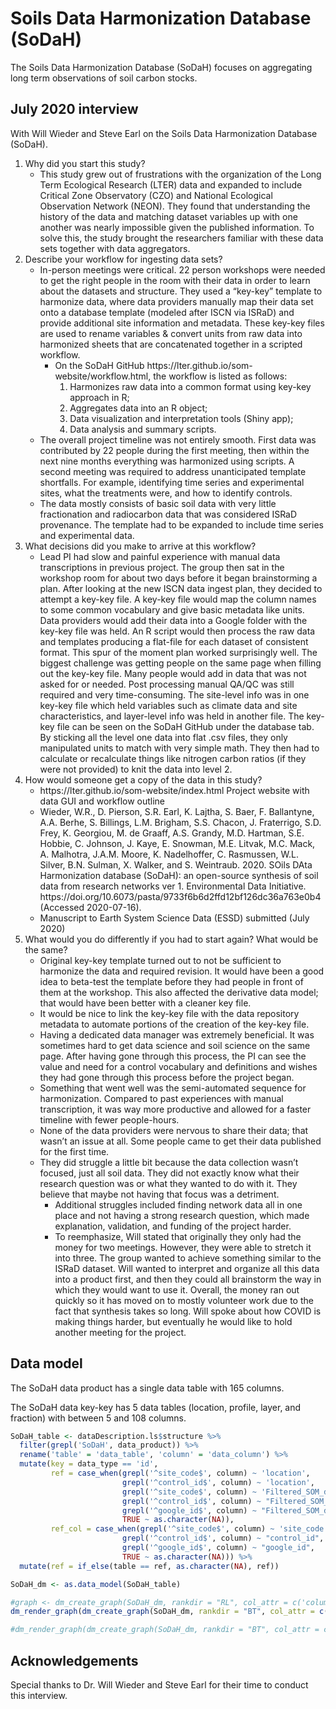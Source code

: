 # Soils Data Harmonization Database (SoDaH)

The Soils Data Harmonization Database (SoDaH) focuses on aggregating long term observations of soil carbon stocks.

## July 2020 interview

With Will Wieder and Steve Earl on the Soils Data Harmonization Database (SoDaH).

  1) Why did you start this study?
      - This study grew out of frustrations with the organization of the Long Term Ecological Research (LTER) data and expanded to include Critical Zone Observatory (CZO) and National Ecological Observation Network (NEON).
They found that understanding the history of the data and matching dataset variables up with one another was nearly impossible given the published information.
To solve this, the study brought the researchers familiar with these data sets together with data aggregators.
  2) Describe your workflow for ingesting data sets? 
      - In-person meetings were critical. 22 person workshops were needed to get the right people in the room with their data in order to learn about the datasets and structure. 
They used a “key-key” template to harmonize data, where data providers manually map their data set onto a database template (modeled after ISCN via ISRaD) and provide additional site information and metadata.
These key-key files are used to rename variables & convert units from raw data into harmonized sheets that are concatenated together in a scripted workflow. 
	    - On the SoDaH GitHub https://lter.github.io/som-website/workflow.html, the workflow is listed as follows: 
          1)	Harmonizes raw data into a common format using key-key approach in R;
          2)	Aggregates data into an R object;
          3)	Data visualization and interpretation tools (Shiny app);
          4)	Data analysis and summary scripts.
      - The overall project timeline was not entirely smooth.
First data was contributed by 22 people during the first meeting, then within the next nine months everything was harmonized using scripts. 
A second meeting was required to address unanticipated template shortfalls. 
For example, identifying time series and experimental sites, what the treatments were, and how to identify controls.
      - The data mostly consists of basic soil data with very little fractionation and radiocarbon data that was considered ISRaD provenance.
The template had to be expanded to include time series and experimental data. 
  3) What decisions did you make to arrive at this workflow?
      - Lead PI had slow and painful experience with manual data transcriptions in previous project. 
The group then sat in the workshop room for about two days before it began brainstorming a plan.
After looking at the new ISCN data ingest plan, they decided to attempt a key-key file.
A key-key file would map the column names to some common vocabulary and give basic metadata like units.
Data providers would add their data into a Google folder with the key-key file was held.
An R script would then process the raw data and templates producing a flat-file for each dataset of consistent format.
This spur of the moment plan worked surprisingly well.
The biggest challenge was getting people on the same page when filling out the key-key file.
Many people would add in data that was not asked for or needed.
Post processing manual QA/QC was still required and very time-consuming. 
The site-level info was in one key-key file which held variables such as climate data and site characteristics, and layer-level info was held in another file. 
The key-key file can be seen on the SoDaH GitHub under the database tab. 
By sticking all the level one data into flat .csv files, they only manipulated units to match with very simple math. 
They then had to calculate or recalculate things like nitrogen carbon ratios (if they were not provided) to knit the data into level 2.  
  4) How would someone get a copy of the data in this study?
      - https://lter.github.io/som-website/index.html Project website with data GUI and workflow outline
      - Wieder, W.R., D. Pierson, S.R. Earl, K. Lajtha, S. Baer, F. Ballantyne, A.A. Berhe, S. Billings, L.M. Brigham, S.S. Chacon, J. Fraterrigo, S.D. Frey, K. Georgiou, M. de Graaff, A.S. Grandy, M.D. Hartman, S.E. Hobbie, C. Johnson, J. Kaye, E. Snowman, M.E. Litvak, M.C. Mack, A. Malhotra, J.A.M. Moore, K. Nadelhoffer, C. Rasmussen, W.L. Silver, B.N. Sulman, X. Walker, and S. Weintraub. 2020. SOils DAta Harmonization database (SoDaH): an open-source synthesis of soil data from research networks ver 1. Environmental Data Initiative. https://doi.org/10.6073/pasta/9733f6b6d2ffd12bf126dc36a763e0b4 (Accessed 2020-07-16).
      - Manuscript to Earth System Science Data (ESSD) submitted (July 2020)
  5) What would you do differently if you had to start again? What would be the same?
      - Original key-key template turned out to not be sufficient to harmonize the data and required revision. 
It would have been a good idea to beta-test the template before they had people in front of them at the workshop.
This also affected the derivative data model; that would have been better with a cleaner key file.
      - It would be nice to link the key-key file with the data repository metadata to automate portions of the creation of the key-key file.
      - Having a dedicated data manager was extremely beneficial.
It was sometimes hard to get data science and soil science on the same page.
After having gone through this process, the PI can see the value and need for a control vocabulary and definitions and wishes they had gone through this process before the project began.
      - Something that went well was the semi-automated sequence for harmonization. 
Compared to past experiences with manual transcription, it was way more productive and allowed for a faster timeline with fewer people-hours.
      - None of the data providers were nervous to share their data; that wasn’t an issue at all. 
Some people came to get their data published for the first time. 
      - They did struggle a little bit because the data collection wasn’t focused, just all soil data. 
They did not exactly know what their research question was or what they wanted to do with it.
They believe that maybe not having that focus was a detriment.
    - Additional struggles included finding network data all in one place and not having a strong research question, which made explanation, validation, and funding of the project harder.
    - To reemphasize, Will stated that originally they only had the money for two meetings. However, they were able to stretch it into three. The group wanted to achieve something similar to the ISRaD dataset. Will wanted to interpret and organize all this data into a product first, and then they could all brainstorm the way in which they would want to use it. Overall, the money ran out quickly so it has moved on to mostly volunteer work due to the fact that synthesis takes so long. Will spoke about how COVID is making things harder, but eventually he would like to hold another meeting for the project. 



## Data model

The SoDaH data product has a single data table with 165 columns.

The SoDaH data key-key has 5 data tables (location, profile, layer, and fraction) with between 5 and 108 columns.

```r
SoDaH_table <- dataDescription.ls$structure %>%
  filter(grepl('SoDaH', data_product)) %>%
  rename('table' = 'data_table', 'column' = 'data_column') %>%
  mutate(key = data_type == 'id',
         ref = case_when(grepl('^site_code$', column) ~ 'location',
                         grepl('^control_id$', column) ~ 'location',
                         grepl('^site_code$', column) ~ 'Filtered_SOM_data',
                         grepl('^control_id$', column) ~ "Filtered_SOM_data",
                         grepl('^google_id$', column) ~ "Filtered_SOM_data",
                         TRUE ~ as.character(NA)),
         ref_col = case_when(grepl('^site_code$', column) ~ 'site_code',
                         grepl('^control_id$', column) ~ "control_id",
                         grepl('^google_id$', column) ~ "google_id",
                         TRUE ~ as.character(NA))) %>%
  mutate(ref = if_else(table == ref, as.character(NA), ref))

SoDaH_dm <- as.data_model(SoDaH_table)

#graph <- dm_create_graph(SoDaH_dm, rankdir = "RL", col_attr = c('column'), view_type = 'keys_only')
dm_render_graph(dm_create_graph(SoDaH_dm, rankdir = "BT", col_attr = c('column'), view_type = 'keys_only', graph_name='SoDaH data model'))

#dm_render_graph(dm_create_graph(SoDaH_dm, rankdir = "BT", col_attr = c('column'), view_type = 'all', graph_name='SoDaH data model'))
```


## Acknowledgements

Special thanks to Dr. Will Wieder and Steve Earl for their time to conduct this interview.
